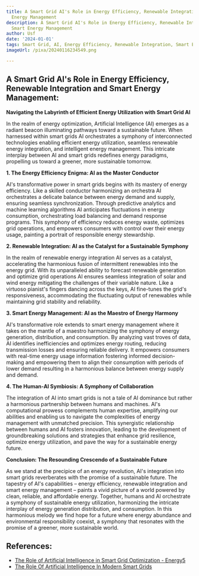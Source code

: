 ```yaml
---
title: A Smart Grid AI's Role in Energy Efficiency, Renewable Integration, and Smart
  Energy Management
description: A Smart Grid AI's Role in Energy Efficiency, Renewable Integration, and
  Smart Energy Management
author: Usf
date: '2024-01-01'
tags: Smart Grid, AI, Energy Efficiency, Renewable Integration, Smart Energy Management
imageUrl: /pixa/20240116234549.png

---
```

## A Smart Grid AI's Role  in Energy Efficiency, Renewable Integration  and Smart Energy Management:

**Navigating the Labyrinth  of Efficient Energy Utilization with Smart Grid AI**

In the realm  of energy  optimization,  Artificial Intelligence  (AI) emerges as a radiant beacon illuminating pathways toward a sustainable future. When harnessed  within smart grids AI orchestrates a symphony of interconnected technologies enabling  efficient energy utilization, seamless renewable energy integration, and intelligent energy management. This intricate interplay between AI  and smart grids redefines energy paradigms, propelling us toward a greener, more sustainable tomorrow.

**1. The Energy Efficiency Enigma: AI as  the Master Conductor**

AI's transformative power in smart grids begins with its  mastery of energy efficiency. Like a  skilled  conductor harmonizing an orchestra AI  orchestrates a delicate balance between energy demand and supply, ensuring  seamless synchronization. Through predictive analytics and machine learning algorithms AI anticipates fluctuations in energy consumption,  orchestrating load balancing and demand response  programs. This symphony of efficiency reduces energy waste, optimizes grid operations, and empowers consumers with control  over their energy usage,  painting a  portrait of responsible energy stewardship.

**2. Renewable Integration: AI as the Catalyst for a Sustainable Symphony**

In the  realm of  renewable energy integration AI  serves as a catalyst, accelerating  the harmonious fusion of  intermittent renewables into the energy grid. With  its unparalleled ability to forecast renewable generation and optimize grid operations AI ensures seamless integration of solar and wind energy mitigating the challenges of their variable nature. Like a virtuoso pianist's fingers  dancing across the keys, AI fine-tunes the grid's responsiveness, accommodating the fluctuating output of renewables while  maintaining grid stability and reliability.

**3. Smart Energy Management: AI as the Maestro of Energy Harmony**

AI's transformative role extends to  smart energy management where it takes on the mantle of a maestro  harmonizing the symphony of energy generation, distribution, and consumption.  By analyzing vast troves of  data, AI identifies inefficiencies and optimizes energy routing, reducing transmission losses  and ensuring reliable delivery. It empowers  consumers with real-time energy usage information fostering informed  decision-making and empowering them to  align their consumption with periods of lower demand resulting in a harmonious balance between energy supply and demand.

**4. The Human-AI Symbiosis: A Symphony of Collaboration**

The integration  of AI into smart grids is not a tale of AI dominance but rather a harmonious partnership between humans  and machines.  AI's computational prowess  complements human expertise, amplifying our abilities and enabling us  to navigate the complexities of energy management with unmatched precision. This synergistic relationship between humans and AI  fosters innovation, leading to the development of groundbreaking  solutions and strategies that enhance grid  resilience, optimize energy utilization, and pave the way for a sustainable energy future.

**Conclusion: The Resounding Crescendo of a Sustainable Future**

As  we  stand at the precipice of an energy revolution, AI's integration into smart grids  reverberates with the promise of a sustainable future. The tapestry of AI's capabilities – energy  efficiency, renewable  integration and smart energy  management – paints a vivid picture of a world powered by clean, reliable, and affordable energy.  Together, humans and AI orchestrate a symphony of sustainable energy utilization, harmonizing the intricate interplay of energy generation distribution, and consumption.  In this harmonious melody we find hope for a future where energy abundance and environmental responsibility coexist, a symphony  that resonates with the promise of a greener, more sustainable world.

## References:
- [The Role of Artificial Intelligence in Smart Grid Optimization - Energy5](https://energy5.com/the-role-of-artificial-intelligence-in-smart-grid-optimization)
- [The Role Of Artificial Intelligence In Modern Smart Grids](https://www.emission-index.com/energy-transition/ai-smart-grids)
